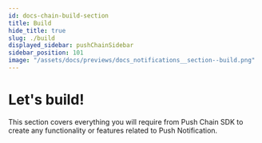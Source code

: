 ```yaml
---
id: docs-chain-build-section
title: Build
hide_title: true
slug: ./build
displayed_sidebar: pushChainSidebar
sidebar_position: 101
image: "/assets/docs/previews/docs_notifications__section--build.png"
---
```


# Let's build!

This section covers everything you will require from Push Chain SDK to create any functionality or features related to Push Notification.

<head>
  <title>Build section | Push Chain | Push Documentation</title>
</head>


<DocCardList />
